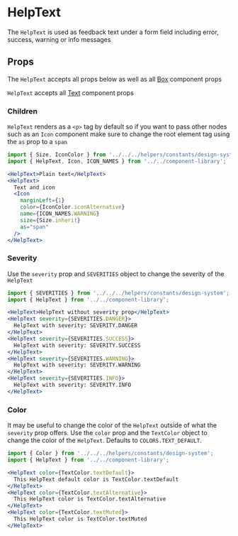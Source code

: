 


# HelpText

The `HelpText` is used as feedback text under a form field including error, success, warning or info messages

<Canvas>
  <Story id="components-componentlibrary-helptext--default-story" />
</Canvas>

## Props

The `HelpText` accepts all props below as well as all [Box](/docs/components-ui-box--default-story#props) component props

<ArgsTable of={HelpText} />

`HelpText` accepts all [Text](/docs/components-componentlibrary-text--default-story#props) component props

<ArgsTable of={Text} />

### Children

`HelpText` renders as a `<p>` tag by default so if you want to pass other nodes such as an `Icon` component make sure to change the root element tag using the `as` prop to a `span`

```jsx
import { Size, IconColor } from '../../../helpers/constants/design-system';
import { HelpText, Icon, ICON_NAMES } from '../../component-library';

<HelpText>Plain text</HelpText>
<HelpText>
  Text and icon
  <Icon
    marginLeft={1}
    color={IconColor.iconAlternative}
    name={ICON_NAMES.WARNING}
    size={Size.inherit}
    as="span"
  />
</HelpText>
```

### Severity

Use the `severity` prop and `SEVERITIES` object to change the severity of the `HelpText`

<Canvas>
  <Story id="components-componentlibrary-helptext--severity-story" />
</Canvas>

```jsx
import { SEVERITIES } from '../../../helpers/constants/design-system';
import { HelpText } from '../../component-library';

<HelpText>HelpText without severity prop</HelpText>
<HelpText severity={SEVERITIES.DANGER}>
  HelpText with severity: SEVERITY.DANGER
</HelpText>
<HelpText severity={SEVERITIES.SUCCESS}>
  HelpText with severity: SEVERITY.SUCCESS
</HelpText>
<HelpText severity={SEVERITIES.WARNING}>
  HelpText with severity: SEVERITY.WARNING
</HelpText>
<HelpText severity={SEVERITIES.INFO}>
  HelpText with severity: SEVERITY.INFO
</HelpText>
```

### Color

It may be useful to change the color of the `HelpText` outside of what the `severity` prop offers. Use the `color` prop and the `TextColor` object to change the color of the `HelpText`. Defaults to `COLORS.TEXT_DEFAULT`.

<Canvas>
  <Story id="components-componentlibrary-helptext--color-story" />
</Canvas>

```jsx
import { Color } from '../../../helpers/constants/design-system';
import { HelpText } from '../../component-library';

<HelpText color={TextColor.textDefault}>
  This HelpText default color is TextColor.textDefault
</HelpText>
<HelpText color={TextColor.textAlternative}>
  This HelpText color is TextColor.textAlternative
</HelpText>
<HelpText color={TextColor.textMuted}>
  This HelpText color is TextColor.textMuted
</HelpText>
```
